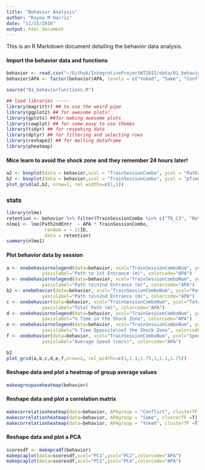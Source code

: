 ```yaml
---
title: "Behavior Analysis"
author: "Rayna M Harris"
date: "11/15/2016"
output: html_document
---
```


This is an R Markdown document detailing the behavior data analysis.

#### Import the behavior data and functions
```r
behavior <- read.csv("~/Github/IntegrativeProjectWT2015/data/01_behaviordata.csv", header = T)
behavior$APA <- factor(behavior$APA, levels = c("Yoked", "Same", "Conflict"))
```

```r
source("01_behaviorfunctions.R")
```

```r
## load libraries -----
library(magrittr) ## to use the weird pipe
library(ggplot2) ## for awesome plots!
library(gplots) ##for making awesome plots
library(cowplot) ## for some easy to use themes
library(tidyr) ## for respahing data
library(dplyr) ## for filtering and selecting rows
library(reshape2) ## for melting dataframe
library(pheatmap)
```

#### Mice learn to avoid the shock zone and they remember 24 hours later! 

```r
a2 <- boxplot(data = behavior,xcol = "TrainSessionCombo", ycol = "Path2ndEntr", yaxislabel = "Path to\n2nd Entrance (m)", colorcode = "APA", session ="Retention")
b2 <- boxplot(data = behavior,xcol = "TrainSessionCombo", ycol = "pTimeOPP", yaxislabel = "% Time Opposite\nof the Shock Zone", colorcode = "APA", session ="Retention")
plot_grid(a2,b2, nrow=1, rel_widths=c(1,1))

```

### stats
```r
library(nlme)
retention <- behavior %>% filter(TrainSessionCombo %in% c("T6_C3", "Retention")) %>%  droplevels() 
nlme1 <- lme(Path2ndEntr  ~ APA * TrainSessionCombo,
              random = ~ 1|ID,
              data = retention)
summary(nlme1)
```

#### Plot behavior data by session
```r
a <- onebehaviornolegend(data=behavior, xcol="TrainSessionComboNum", ycol="Path1stEntr", 
             yaxislabel="Path to 1st Entrance (m)", colorcode="APA")
b <- onebehaviornolegend(data=behavior, xcol="TrainSessionComboNum", ycol="Path2ndEntr",
             yaxislabel="Path to\n2nd Entrance (m)", colorcode="APA")
b2 <- onebehavior(data=behavior, xcol="TrainSessionComboNum", ycol="Path2ndEntr",
             yaxislabel="Path to\n2nd Entrance (m)", colorcode="APA")
c <- onebehavior(data=behavior, xcol="TrainSessionComboNum", ycol="TotalPathArena.m",
             yaxislabel="Total Path (m)", colorcode="APA")
d <- onebehaviornolegend(data=behavior, xcol="TrainSessionComboNum", ycol="pTimeTarget",
             yaxislabel="% Time in the Shock Zone", colorcode="APA")
e <- onebehaviornolegend(data=behavior, xcol="TrainSessionComboNum", ycol="pTimeOPP",
             yaxislabel="% Time Opposite\nof the Shock Zone", colorcode="APA")
f <- onebehavior(data=behavior, xcol="TrainSessionComboNum", ycol="SpeedArena.cm.s",
             yaxislabel="Average Speed (cm/s)", colorcode="APA")

b2
plot_grid(a,b,c,d,e,f,nrow=2, rel_widths=c(1,1.1,1.75,1,1.1,1.75))
```


#### Reshape data and plot a heatmap of group average values 

```r
makeagroupaveheatmap(behavior)
```

#### Reshape data and plot a correlation matrix
```r
makecorrelationheatmap(data=behavior, APAgroup = "Conflict", clusterTF =T)
makecorrelationheatmap(data=behavior, APAgroup = "Same", clusterTF =T)
makecorrelationheatmap(data=behavior, APAgroup = "Yoked", clusterTF =T)
```

#### Reshape data and plot a PCA
```r
scoresdf <- makepcadf(behavior)
makepcaplot(data=scoresdf,xcol="PC1",ycol="PC2",colorcode="APA")
makepcaplot(data=scoresdf,xcol="PC1",ycol="PC4",colorcode="APA")
```





